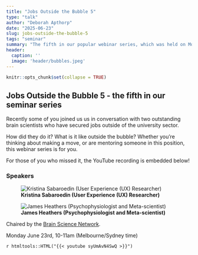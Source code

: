 ```yaml
---
title: "Jobs Outside the Bubble 5"
type: "talk"
author: "Deborah Apthorp"
date: "2025-06-23"
slug: jobs-outside-the-bubble-5
tags: "seminar"
summary: "The fifth in our popular webinar series, which was held on Monday, June 23rd 2025, from 10-11am (Melbourne/Sydney time)."
header:
  caption: ''
  image: 'header/bubbles.jpeg'
---
```


```r
knitr::opts_chunk$set(collapse = TRUE)
```

## Jobs Outside the Bubble 5 - the fifth in our seminar series

Recently some of you joined us us in conversation with two outstanding brain scientists who have secured jobs outside of the university sector.

How did they do it? What is it like outside the bubble? Whether you’re thinking about making a move, or are mentoring someone in this position, this webinar series is for you.

For those of you who missed it, the YouTube recording is embedded below! 

### Speakers


![**Kristina Sabaroedin (User Experience (UX) Researcher)**](Kristina.png)


![**James Heathers (Psychophysiologist and Meta-scientist)**](James.png)


Chaired by the [Brain Science Network](https://emcrbrainsciencenetwork.com.au/). 

Monday June 23rd, 10-11am (Melbourne/Sydney time)

`r htmltools::HTML("{{< youtube syUmAvN4SwQ >}}")`







